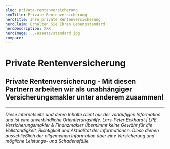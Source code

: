 ```yaml
---
slug: private-rentenversicherung
seoTitle: Private Rentenversicherung
heroTitle: Ihre private Rentenversicherung
heroClaim: Erhalten Sie Ihren Lebensstandard!
heroDescription: XXX
heroImage: ../assets/standard.jpg
compare: 
---
```


<ProvenExpert />

# Private Rentenversicherung













<ContactAndCompareBox />
<ProvenExpert />

## Private Rentenversicherung - Mit diesen Partnern arbeiten wir als unabhängiger Versicherungsmakler unter anderem zusammen!
<InsurancesBox title='Lebensversicherungsgesellschaften'/>

---

_Diese Internetseite und deren Inhalte dient nur der vorläufigen Information und ist eine unverbindliche Orientierungshilfe. Lars-Peter Eckhardt | LPE Versicherungsmakler & Finanzmakler übernimmt keine Gewähr für die Vollständigkeit,
Richtigkeit und Aktualität der Informationen. Diese dienen ausschließlich der allgemeinen Information über eine Versicherung und mögliche Leistungs- und Schadensfälle._